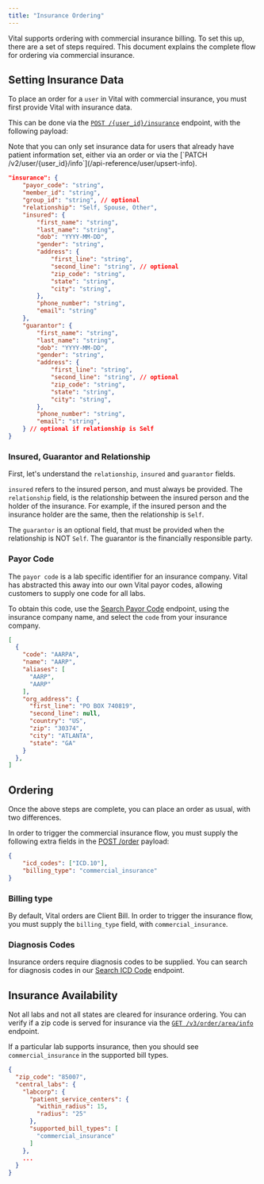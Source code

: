 ```yaml
---
title: "Insurance Ordering"
---
```


Vital supports ordering with commercial insurance billing. To set this up, there are a set of steps required. This document explains the complete flow for ordering via commercial insurance.


## Setting Insurance Data

To place an order for a `user` in Vital with commercial insurance, you must first provide Vital with insurance data.

This can be done via the [`POST /{user_id}/insurance`](/api-reference/user/create-insurance) endpoint, with the following payload:

<Note>
Note that you can only set insurance data for users that already have patient information set, either via an order or via the [`PATCH /v2/user/{user_id}/info`](/api-reference/user/upsert-info).
</Note>

```json
"insurance": {
    "payor_code": "string",
    "member_id": "string",
    "group_id": "string", // optional
    "relationship": "Self, Spouse, Other",
    "insured": {
        "first_name": "string",
        "last_name": "string",
        "dob": "YYYY-MM-DD",
        "gender": "string",
        "address": {
            "first_line": "string", 
            "second_line": "string", // optional
            "zip_code": "string",
            "state": "string",
            "city": "string",
        },
        "phone_number": "string",
        "email": "string"
    },
    "guarantor": {
        "first_name": "string",
        "last_name": "string",
        "dob": "YYYY-MM-DD",
        "gender": "string",
        "address": {
            "first_line": "string", 
            "second_line": "string", // optional
            "zip_code": "string",
            "state": "string",
            "city": "string",
        },
        "phone_number": "string",
        "email": "string",
    } // optional if relationship is Self
}
```

### Insured, Guarantor and Relationship

First, let's understand the `relationship`, `insured` and `guarantor` fields.

`insured` refers to the insured person, and must always be provided. The `relationship` field, is the relationship between the insured person and the holder of the insurance.
For example, if the insured person and the insurance holder are the same, then the relationship is `Self`.

The `guarantor` is an optional field, that must be provided when the relationship is NOT `Self`. The guarantor is the financially responsible party.


### Payor Code

The `payor code` is a lab specific identifier for an insurance company. Vital has abstracted this away into our own Vital payor codes, allowing customers to supply one code for all labs.

To obtain this code, use the [Search Payor Code](/api-reference/lab-testing-insurance/search-payor) endpoint, using the insurance company name, and select the `code` from your insurance company.

```json
[
  {
    "code": "AARPA",
    "name": "AARP",
    "aliases": [
      "AARP",
      "AARP"
    ],
    "org_address": {
      "first_line": "PO BOX 740819",
      "second_line": null,
      "country": "US",
      "zip": "30374",
      "city": "ATLANTA",
      "state": "GA"
    }
  },
]
```



## Ordering

Once the above steps are complete, you can place an order as usual, with two differences.

In order to trigger the commercial insurance flow, you must supply the following extra fields in the [POST /order](/api-reference/lab-testing/create-order) payload:

```json
{
	"icd_codes": ["ICD.10"], 
	"billing_type": "commercial_insurance" 
}
```

### Billing type

By default, Vital orders are Client Bill. In order to trigger the insurance flow, you must supply the `billing_type` field, with `commercial_insurance`.

### Diagnosis Codes

Insurance orders require diagnosis codes to be supplied. You can search for diagnosis codes in our [Search ICD Code](/api-reference/lab-testing-insurance/search-diagnosis) endpoint.



## Insurance Availability

Not all labs and not all states are cleared for insurance ordering. You can verify if a zip code is served for insurance via the [`GET /v3/order/area/info`](/api-reference/lab-testing/area-info) endpoint.

If a particular lab supports insurance, then you should see `commercial_insurance` in the supported bill types.

```json
{
  "zip_code": "85007",
  "central_labs": {
    "labcorp": {
      "patient_service_centers": {
        "within_radius": 15,
        "radius": "25"
      },
      "supported_bill_types": [
        "commercial_insurance"
      ]
    },
    ...
  }
}
```